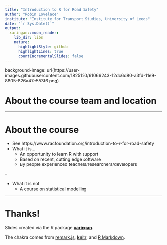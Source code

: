 ```yaml
---
title: "Introduction to R for Road Safety"
author: "Robin Lovelace"
institute: "Institute for Transport Studies, University of Leeds"
date: "`r Sys.Date()`"
output:
  xaringan::moon_reader:
    lib_dir: libs
    nature:
      highlightStyle: github
      highlightLines: true
      countIncrementalSlides: false
---
```


background-image: url(https://user-images.githubusercontent.com/1825120/61066243-12dc6d80-a3fd-11e9-8805-826a47c553f6.png)

# About the course team and location

<!-- - Robin Lovelace -->
<!-- - Andrea Gilardi -->
<!-- - Ivo Wengraf -->
<!-- - Craig Smith -->

---

# About the course

- See https://www.racfoundation.org/introduction-to-r-for-road-safety
- What it is...
  - An opportunity to learn R with support
  - Based on recent, cutting edge software
  - By people experienced teachers/researchers/developers
  
--
  
- What it is not
  - A course on statistical modelling

---


# Thanks!

Slides created via the R package [**xaringan**](https://github.com/yihui/xaringan).

The chakra comes from [remark.js](https://remarkjs.com), [**knitr**](http://yihui.name/knitr), and [R Markdown](https://rmarkdown.rstudio.com).
